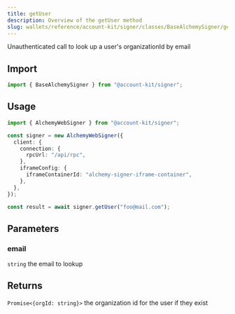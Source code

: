 ```yaml
---
title: getUser
description: Overview of the getUser method
slug: wallets/reference/account-kit/signer/classes/BaseAlchemySigner/getUser
---
```




Unauthenticated call to look up a user's organizationId by email

## Import

```ts
import { BaseAlchemySigner } from "@account-kit/signer";
```

## Usage

```ts
import { AlchemyWebSigner } from "@account-kit/signer";

const signer = new AlchemyWebSigner({
  client: {
    connection: {
      rpcUrl: "/api/rpc",
    },
    iframeConfig: {
      iframeContainerId: "alchemy-signer-iframe-container",
    },
  },
});

const result = await signer.getUser("foo@mail.com");
```

## Parameters

### email

`string`
the email to lookup

## Returns

`Promise<{orgId: string}>`
the organization id for the user if they exist
